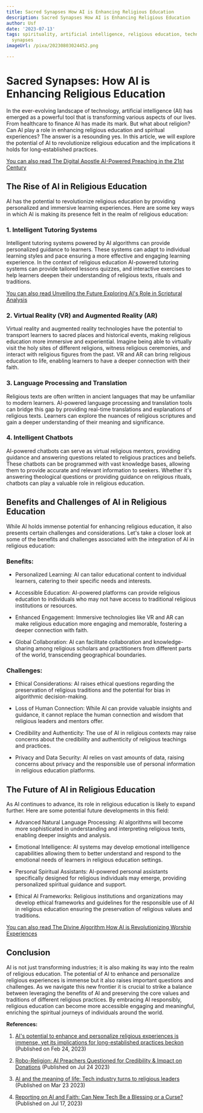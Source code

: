 ```yaml
---
title: Sacred Synapses How AI is Enhancing Religious Education
description: Sacred Synapses How AI is Enhancing Religious Education
author: Usf
date: '2023-07-13'
tags: spirituality, artificial intelligence, religious education, technology, sacred
  synapses
imageUrl: /pixa/20230803024452.png

---
```

# Sacred Synapses: How AI is Enhancing Religious Education

In the  ever-evolving landscape of technology, artificial intelligence  (AI) has emerged as a powerful tool that is transforming various aspects of our lives. From healthcare  to  finance AI has made  its mark. But what about religion? Can AI play a role in enhancing religious education and spiritual experiences? The answer is a resounding yes. In this article, we will explore the potential of AI to revolutionize religious education and the implications it holds  for long-established practices.

[You can also  read  The Digital  Apostle AI-Powered Preaching in the 21st Century](The%20Digital%20Apostle%20AI-Powered%20Preaching%20in%20the%2021st%20Century)


##  The Rise of AI in Religious Education

AI has the potential to revolutionize religious education by providing personalized and immersive learning experiences. Here are some key ways in which  AI is making its presence felt in  the realm of religious education:

### 1. Intelligent Tutoring  Systems

Intelligent  tutoring systems powered by AI  algorithms can provide personalized guidance  to learners. These systems can adapt to individual learning styles and pace ensuring a more effective and engaging  learning experience. In the context of religious education  AI-powered tutoring  systems can provide tailored lessons quizzes, and interactive exercises to  help learners  deepen their understanding of religious texts, rituals and traditions.

[You  can also  read Unveiling the Future Exploring AI's Role in Scriptural Analysis](Unveiling%20the%20Future%20Exploring%20AI%27s%20Role%20in%20Scriptural%20Analysis)


### 2. Virtual Reality (VR) and Augmented Reality (AR)

Virtual reality and augmented reality technologies have the potential to transport learners to sacred places and historical events, making religious education more immersive and experiential. Imagine being able to virtually visit  the holy sites of different religions, witness religious ceremonies, and interact with religious  figures from the past. VR and AR can bring religious education to life, enabling learners to have a deeper connection with  their faith.

### 3. Language Processing  and  Translation

Religious texts are often written in ancient languages that may be unfamiliar to modern learners. AI-powered language processing and  translation tools can bridge this gap by providing real-time translations and  explanations of religious texts. Learners  can explore the nuances  of religious scriptures and gain a deeper understanding of their meaning and significance.

### 4. Intelligent Chatbots

AI-powered chatbots can serve as virtual religious mentors,  providing guidance and answering questions related to religious practices and beliefs. These chatbots can be programmed with vast knowledge bases,  allowing them to provide accurate and  relevant information to seekers. Whether  it's answering theological questions  or providing guidance on religious rituals, chatbots can play a valuable role in religious education.

## Benefits and Challenges of AI in Religious Education

While  AI holds immense potential for enhancing religious  education, it also presents  certain challenges and considerations. Let's take  a closer look at some of the benefits and challenges associated with the integration of AI in  religious  education:

### Benefits:

- Personalized Learning: AI can tailor educational content to individual learners, catering to their specific needs and interests.

- Accessible Education: AI-powered platforms can  provide religious education to individuals who may not have access to  traditional religious  institutions or resources.

- Enhanced  Engagement: Immersive technologies like  VR and AR  can make religious education more engaging and memorable, fostering a deeper connection with faith.

- Global Collaboration: AI can facilitate collaboration  and knowledge-sharing among religious  scholars and practitioners from different parts of the world, transcending geographical boundaries.

### Challenges:

- Ethical  Considerations:  AI raises ethical questions regarding the preservation of religious traditions and the potential for bias in algorithmic decision-making.

- Loss of  Human Connection: While AI can provide valuable insights and guidance, it cannot replace the human connection and wisdom that religious  leaders and  mentors offer.

- Credibility and Authenticity: The use of AI in religious contexts may raise concerns about the credibility and authenticity of religious teachings and  practices.

- Privacy and Data Security: AI relies on vast amounts of data, raising concerns about privacy and the responsible use of  personal information in religious  education platforms.

## The Future of AI in Religious Education

As AI continues to advance, its role in  religious education is likely to expand further.  Here are some potential future  developments  in this field:

- Advanced Natural  Language Processing: AI algorithms will  become  more sophisticated in understanding and interpreting religious texts, enabling deeper insights and analysis.

-  Emotional Intelligence: AI systems may  develop  emotional intelligence capabilities allowing  them to better understand  and respond to the emotional needs of learners in religious education settings.

- Personal Spiritual Assistants: AI-powered personal assistants specifically designed for religious individuals may emerge,  providing personalized spiritual guidance and support.

- Ethical AI Frameworks: Religious institutions and organizations may develop ethical frameworks and guidelines for the responsible use of AI in religious education ensuring the preservation of religious values  and traditions.

[You can also read The  Divine Algorithm How AI is Revolutionizing Worship  Experiences](The%20Divine%20Algorithm%20How%20AI%20is%20Revolutionizing%20Worship%20Experiences)


## Conclusion

AI is not  just transforming industries; it is also making its way into the realm of religious education. The potential of AI to enhance and personalize religious  experiences is immense but it also raises important questions and challenges.  As we  navigate this new frontier it  is crucial to strike a balance  between leveraging the benefits of AI and preserving the core values  and traditions of different religious practices. By  embracing AI responsibly, religious education can become more accessible engaging and meaningful, enriching the spiritual journeys of individuals around the world.

**References:**

1. [AI's potential to enhance and personalize religious  experiences is  immense, yet its implications for long-established practices beckon](https://www.linkedin.com/pulse/ai-changing-religious-practices-exploring-benefits-challenges-al-) (Published on Feb 24, 2023)

2. [Robo-Religion:  AI Preachers Questioned for Credibility & Impact on Donations](https://neurosciencenews.com/ai-religion-robots-23684/) (Published on Jul  24 2023)

3. [AI and the meaning of life: Tech  industry turns  to religious leaders](https://www.usccb.org/news/2023/ai-and-meaning-life-tech-industry-turns-religious-leaders) (Published  on Mar 23 2023)

4.  [Reporting on AI and Faith: Can New Tech Be a Blessing or a Curse?](https://www.interfaithamerica.org/ai-and-faith/) (Published on Jul  17, 2023)